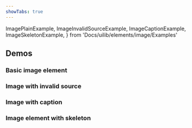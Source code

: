 ```yaml
---
showTabs: true
---
```


  ImagePlainExample,
  ImageInvalidSourceExample,
  ImageCaptionExample,
  ImageSkeletonExample,
} from 'Docs/uilib/elements/image/Examples'

## Demos

### Basic image element

<ImagePlainExample />

### Image with invalid source

<ImageInvalidSourceExample />

### Image with caption

<ImageCaptionExample />

### Image element with skeleton

<ImageSkeletonExample />
